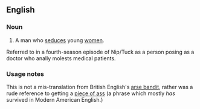 ==English==

===Noun===
{{en-noun|sg=[[ass]] [[bandit]]}}

# {{obsolete|US|mid 1900s}} A man who [[seduce]]s young [[women]].

Referred to in a fourth-season episode of Nip/Tuck as a person posing as a doctor who anally molests medical patients.

===Usage notes===
This is not a mis-translation from British English's [[arse bandit]], rather was a rude reference to getting a [[piece of ass]] (a phrase which mostly ''has'' survived in Modern American English.)